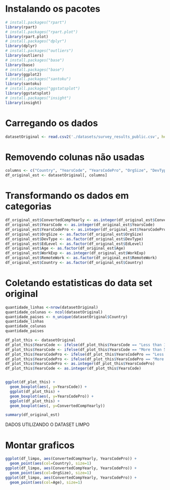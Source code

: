 # Instalando os pacotes
```r
# install.packages("rpart")
library(rpart)
# install.packages("rpart.plot")
library(rpart.plot)
# install.packages("dplyr")
library(dplyr)
# install.packages("outliers")
library(outliers)
# install.packages("base")
library(base)
# install.packages("base")
library(ggplot2)
# install.packages("santoku")
library(santoku)
# install.packages("ggstatsplot")
library(ggstatsplot)
# install.packages("insight")
library(insight)

```

# Carregando os dados
```r
datasetOriginal <- read.csv2('./datasets/survey_results_public.csv', header = TRUE, sep = ',')
```

# Removendo colunas não usadas
```r
columns <- c("Country", "YearsCode", "YearsCodePro", "OrgSize", "DevType", "EdLevel", "Age", "WorkExp", "RemoteWork", "ConvertedCompYearly")
df_original_est <- datasetOriginal[, columns]
```


# Transformando os dados em categorias
```r
df_original_est$ConvertedCompYearly <- as.integer(df_original_est$ConvertedCompYearly)
df_original_est$YearsCode <- as.integer(df_original_est$YearsCode)
df_original_est$YearsCodePro <- as.integer(df_original_est$YearsCodePro)
df_original_est$OrgSize <- as.factor(df_original_est$OrgSize)
df_original_est$DevType <- as.factor(df_original_est$DevType)
df_original_est$EdLevel <- as.factor(df_original_est$EdLevel)
df_original_est$Age <- as.factor(df_original_est$Age)
df_original_est$WorkExp <- as.integer(df_original_est$WorkExp)
df_original_est$RemoteWork <- as.factor(df_original_est$RemoteWork)
df_original_est$Country <- as.factor(df_original_est$Country)
```

# Coletando estatisticas do data set original
```r
quantidade_linhas <-nrow(datasetOriginal)
quantidade_colunas <- ncol(datasetOriginal)
quantidade_paises <- n_unique(datasetOriginal$Country)
quantidade_linhas
quantidade_colunas
quantidade_paises
```

```r

df_plot_this <- datasetOriginal
df_plot_this$YearsCode <- ifelse(df_plot_this$YearsCode == "Less than 1 year", 0.5, df_plot_this$YearsCode)
df_plot_this$YearsCode <- ifelse(df_plot_this$YearsCode == "More than 50 years", 51, df_plot_this$YearsCode)
df_plot_this$YearsCodePro <- ifelse(df_plot_this$YearsCodePro == "Less than 1 year", 0.5, df_plot_this$YearsCodePro)
df_plot_this$YearsCodePro <- ifelse(df_plot_this$YearsCodePro == "More than 50 years", 51, df_plot_this$YearsCodePro)
df_plot_this$YearsCodePro <- as.integer(df_plot_this$YearsCodePro)
df_plot_this$YearsCode <- as.integer(df_plot_this$YearsCode)


ggplot(df_plot_this) +
  geom_boxplot(aes(, y=YearsCode)) +
  ggplot(df_plot_this) +
  geom_boxplot(aes(, y=YearsCodePro)) +
  ggplot(df_plot_this) +
  geom_boxplot(aes(, y=ConvertedCompYearly))
```

```r
summary(df_original_est)
```

####################################################################################
####################################################################################
######################## DADOS UTILIZANDO O DATASET LIMPO ##########################
####################################################################################
####################################################################################



# Montar graficos
```r
ggplot(df_limpo, aes(ConvertedCompYearly, YearsCodePro)) +
  geom_point(aes(col=Country), size=1)
ggplot(df_limpo, aes(ConvertedCompYearly, YearsCodePro)) +
  geom_point(aes(col=OrgSize), size=1)
ggplot(df_limpo, aes(ConvertedCompYearly, YearsCodePro)) +
  geom_point(aes(col=Age), size=1)

```